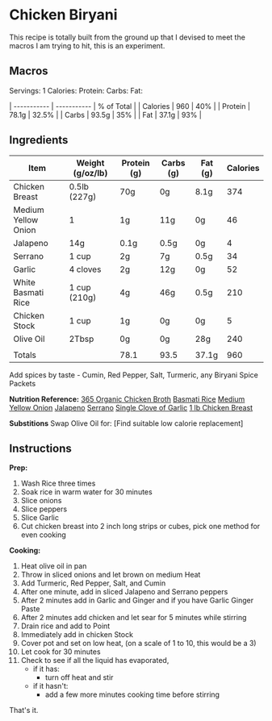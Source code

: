 # Chicken Biryani

This recipe is totally built from the ground up that I devised to meet the macros I am trying to hit, this is an experiment.

## Macros

Servings: 1
Calories: 
Protein: 
Carbs: 
Fat: 

| ----------- | ----------- | % of Total |
| Calories | 960 | 40% |
| Protein | 78.1g | 32.5% |
| Carbs | 93.5g | 35% |
| Fat | 37.1g | 93% |

## Ingredients

| Item | Weight (g/oz/lb) | Protein (g) | Carbs (g) | Fat (g) | Calories |
| ----------- | ----------- | ----------- |	----------- | ----------- | ----------- |
| Chicken Breast | 0.5lb (227g) | 70g | 0g | 8.1g | 374 |
| Medium Yellow Onion | 1 | 1g | 11g | 0g | 46 |
| Jalapeno | 14g | 0.1g | 0.5g | 0g | 4 |
| Serrano | 1 cup | 2g | 7g | 0.5g | 34 |
| Garlic | 4 cloves | 2g | 12g | 0g | 52 |
| White Basmati Rice | 1 cup (210g) | 4g | 46g | 0.5g | 210 |
| Chicken Stock | 1 cup | 1g | 0g | 0g | 5 |
| Olive Oil | 2Tbsp | 0g | 0g | 28g | 240 |
|  |  |  |  |  |  |
| Totals |  | 78.1 | 93.5 | 37.1g | 960 |

Add spices by taste - Cumin, Red Pepper, Salt, Turmeric, any Biryani Spice Packets

**Nutrition Reference:**
[365 Organic Chicken Broth](https://www.wholefoodsmarket.com/product/365-by-whole-foods-market-organic-broth-chicken-low-sodium-48-fl-oz-b074v3v1yg)
[Basmati Rice](https://www.webmd.com/diet/health-benefits-basmati-rice)
[Medium Yellow Onion](https://www.fatsecret.com/calories-nutrition/usda/onions?portionid=34294&portionamount=1.000)
[Jalapeno](https://www.verywellfit.com/carb-counts-for-jalapeno-peppers-2241796)
[Serrano](https://www.verywellfit.com/serrano-pepper-nutrition-facts-4589479)
[Single Clove of Garlic](https://www.urmc.rochester.edu/encyclopedia/content.aspx?contenttypeid=76&contentid=11215-4)
[1 lb Chicken Breast](https://www.myfitnesspal.com/food/calories/1-lb-chicken-breast-446675184)

**Substitions**
Swap Olive Oil for:
[Find suitable low calorie replacement]

## Instructions

**Prep:**
1. Wash Rice three times
2. Soak rice in warm water for 30 minutes
3. Slice onions
4. Slice peppers
5. Slice Garlic
6. Cut chicken breast into 2 inch long strips or cubes, pick one method for even cooking

**Cooking:**
1. Heat olive oil in pan
2. Throw in sliced onions and let brown on medium Heat
3. Add Turmeric, Red Pepper, Salt, and Cumin
4. After one minute, add in sliced Jalapeno and Serrano peppers
5. After 2 minutes add in Garlic and Ginger and if you have Garlic Ginger Paste
6. After 2 minutes add chicken and let sear for 5 minutes while stirring
7. Drain rice and add to Point
8. Immediately add in chicken Stock
9. Cover pot and set on low heat, (on a scale of 1 to 10, this would be a 3)
10. Let cook for 30 minutes
11. Check to see if all the liquid has evaporated, 
    - if it has: 
        - turn off heat and stir 
    - if it hasn't:
        - add a few more minutes cooking time before stirring

That's it.